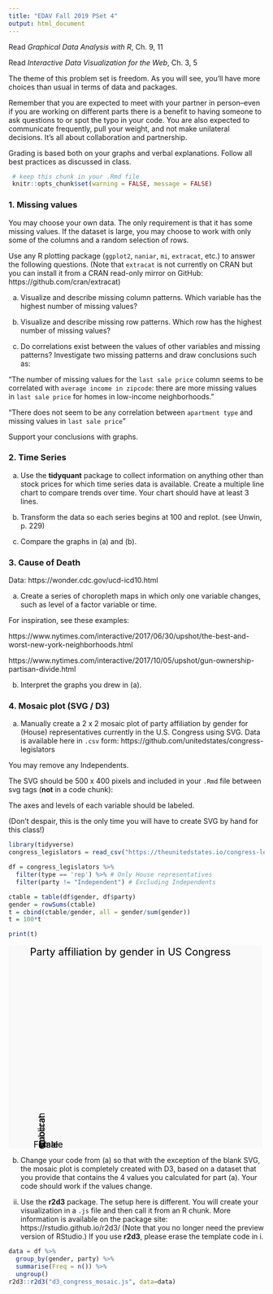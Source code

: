 ```yaml
---
title: "EDAV Fall 2019 PSet 4"
output: html_document
---
```


Read *Graphical Data Analysis with R*, Ch. 9, 11

Read *Interactive Data Visualization for the Web*, Ch. 3, 5

The theme of this problem set is freedom. As you will see, you'll have more choices than usual in terms of data and packages. 

Remember that you are expected to meet with your partner in person--even if you are working on different parts there is a benefit to having someone to ask questions to or spot the typo in your code. You are also expected to communicate frequently, pull your weight, and not make unilateral decisions. It's all about collaboration and partnership.

Grading is based both on your graphs and verbal explanations. Follow all best practices as discussed in class.

```r
 # keep this chunk in your .Rmd file
 knitr::opts_chunk$set(warning = FALSE, message = FALSE)
```
    
### 1. Missing values

You may choose your own data. The only requirement is that it has some missing values.  If the dataset is large, you may choose to work with only some of the columns and a random selection of rows.

Use any R plotting package (`ggplot2`, `naniar`, `mi`, `extracat`, etc.) to answer the following questions. (Note that `extracat` is not currently on CRAN but you can install it from a CRAN read-only mirror on GitHub: https://github.com/cran/extracat)

(a) Visualize and describe missing column patterns. Which variable has the highest number of missing values? 

(b) Visualize and describe missing row patterns. Which row has the highest number of missing values? 

(c) Do correlations exist between the values of other variables and missing patterns? Investigate two missing patterns and draw conclusions such as:

"The number of missing values for the `last sale price` column seems to be correlated with `average income in zipcode`: there are more missing values in `last sale price` for homes in low-income neighborhoods." 

"There does not seem to be any correlation between `apartment type` and missing values in `last sale price`"

Support your conclusions with graphs. 

### 2. Time Series

(a) Use the **tidyquant** package to collect information on anything other than stock prices for which time series data is available. Create a multiple line chart to compare trends over time. Your chart should have at least 3 lines.


(b) Transform the data so each series begins at 100 and replot. (see Unwin, p. 229)


(c) Compare the graphs in (a) and (b).

### 3. Cause of Death

Data: https://wonder.cdc.gov/ucd-icd10.html

(a) Create a series of choropleth maps in which only one variable changes, such as level of a factor variable or time.

For inspiration, see these examples:

https://www.nytimes.com/interactive/2017/06/30/upshot/the-best-and-worst-new-york-neighborhoods.html

https://www.nytimes.com/interactive/2017/10/05/upshot/gun-ownership-partisan-divide.html

(b) Interpret the graphs you drew in (a).

### 4. Mosaic plot (SVG / D3)

(a) Manually create a 2 x 2 mosaic plot of party affiliation by gender for (House) representatives currently in the U.S. Congress using SVG. Data is available here in `.csv` form: https://github.com/unitedstates/congress-legislators

You may remove any Independents. 

The SVG should be 500 x 400 pixels and included in your `.Rmd` file between svg tags (**not** in a code chunk):

The axes and levels of each variable should be labeled.

(Don't despair, this is the only time you will have to create SVG by hand for this class!)

```r
library(tidyverse)
congress_legislators = read_csv("https://theunitedstates.io/congress-legislators/legislators-current.csv")

df = congress_legislators %>% 
  filter(type == 'rep') %>% # Only House representatives
  filter(party != "Independent") # Excluding Independents

ctable = table(df$gender, df$party)
gender = rowSums(ctable)
t = cbind(ctable/gender, all = gender/sum(gender))
t = 100*t

print(t)
```

<svg width="500" height="400" viewBox="0 0 125 100" xmlns="http://www.w3.org/2000/svg">
  <!-- Background fill of the whole area -->
  <rect width="100%" height="100%" fill="#f9f9f9"></rect>
  <!-- Title -->
  <g> 
    <text x="60" y="5" font-size="5" text-anchor="middle">Party affiliation by gender in US Congress</text>
  </g>
  <!-- Mosaic area (drawn in 100x100 square, then scaled to fit the canvas), -->
  <g transform="scale(0.85) translate(23,10)">
    <!-- Square 100x100 -->
    <g stroke="#f9f9f9" stroke-width="0.5" transform=""> 
      <g>
        <rect x="0" y="0" height="`r t[['M', 'Republican']]`" width="`r t[['M','all']]`" fill="red"></rect>
        <rect x="0" y="`r t[['M', 'Republican']]`" height="`r t[['M', 'Democrat']]`" width="`r t[['M','all']]`" fill="#00AEF3"></rect>
      </g> 
      <g> 
        <rect x="`r t[['M','all']] + 1`" y="0" height="`r t[['F', 'Republican']]`" width="`r t[['F','all']]`" fill="red"></rect> 
        <rect x="`r t[['M','all']] + 1`" y="`r t[['F', 'Republican']]`" height="`r t[['F', 'Democrat']]`" width="`r t[['F','all']]`" fill="#00AEF3"></rect> 
      </g> 
    </g> 
    <!-- Horizontal axis labels -->
    <g transform="translate(0, 107)"> 
      <text x="`r t[['M','all']]/2`" y="0" font-size="5" text-anchor="middle">Male</text> 
      <text x="`r t[['M','all']] + t[['F','all']]/2`" y="0" font-size="5" text-anchor="middle">Female</text> 
    </g>
    <!-- Vertical axis labels -->
    <g transform="translate(0, 100) rotate(-90) translate(0, -2)"> 
      <text x="`r t[['M','Democrat']]/2`" y="0" font-size="5" text-anchor="middle">Democrat</text> 
      <text x="`r t[['M','Democrat']] + t[['M','Republican']]/2`" y="0" font-size="5" text-anchor="middle">Republican</text> 
    </g>
  </g>
</svg>


(b) Change your code from (a) so that with the exception of the blank SVG, the mosaic plot is completely created with D3, based on a dataset that you provide that contains the 4 values you calculated for part (a). Your code should work if the values change.

  ii. Use the **r2d3** package. The setup here is different.  You will create your visualization in a `.js` file and then call it from an R chunk. More information is available on the package site: https://rstudio.github.io/r2d3/ (Note that you no longer need the preview version of RStudio.) If you use **r2d3**, please erase the template code in i.

```r
data = df %>%
  group_by(gender, party) %>%
  summarise(Freq = n()) %>%
  ungroup()
r2d3::r2d3("d3_congress_mosaic.js", data=data)
```
